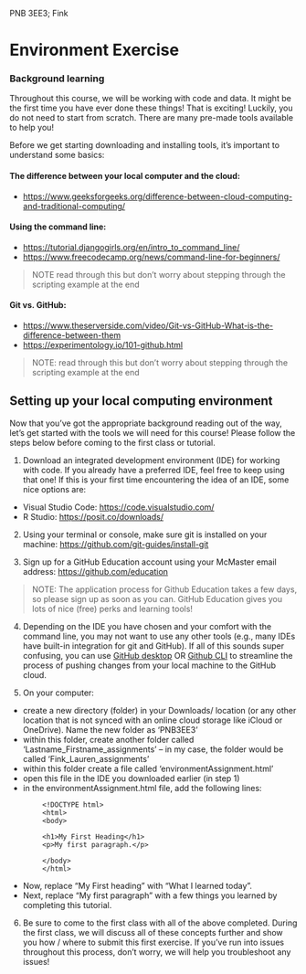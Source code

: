 PNB 3EE3; Fink

# Environment Exercise

### Background learning
Throughout this course, we will be working with code and data. It might be the first time you have ever done these things! That is exciting! Luckily, you do not need to start from scratch. There are many pre-made tools available to help you! 

Before we get starting downloading and installing tools, it's important to understand some basics: 

#### The difference between your local computer and the cloud:

- [https://www.geeksforgeeks.org/difference-between-cloud-computing-and-traditional-computing/](https://www.geeksforgeeks.org/difference-between-cloud-computing-and-traditional-computing/ ) 

#### Using the command line: 

- [https://tutorial.djangogirls.org/en/intro_to_command_line/](https://tutorial.djangogirls.org/en/intro_to_command_line/)
- [https://www.freecodecamp.org/news/command-line-for-beginners/](https://www.freecodecamp.org/news/command-line-for-beginners/)

> NOTE read through this but don't worry about stepping through the scripting example at the end

#### Git vs. GitHub:

- [https://www.theserverside.com/video/Git-vs-GitHub-What-is-the-difference-between-them](https://www.theserverside.com/video/Git-vs-GitHub-What-is-the-difference-between-them)
- [https://experimentology.io/101-github.html](https://experimentology.io/101-github.html)

> NOTE: read through this but don't worry about stepping through the scripting example at the end


## Setting up your local computing environment
Now that you've got the appropriate background reading out of the way, let's get started with the tools we will need for this course! Please follow the steps below before coming to the first class or tutorial. 

1. Download an integrated development environment (IDE) for working with code. If you already have a preferred IDE, feel free to keep using that one! If this is your first time encountering the idea of an IDE, some nice options are: 
- Visual Studio Code: [https://code.visualstudio.com/](https://code.visualstudio.com/) 
- R Studio: [https://posit.co/downloads/](https://posit.co/downloads/)

2. Using your terminal or console, make sure git is installed on your machine: [https://github.com/git-guides/install-git](https://github.com/git-guides/install-git ) 

3. Sign up for a GitHub Education account using your McMaster email address: [https://github.com/education](https://github.com/education)

> NOTE: The application process for Github Education takes a few days, so please sign up as soon as you can. GitHub Education gives you lots of nice (free) perks and learning tools!

4. Depending on the IDE you have chosen and your comfort with the command line, you may not want to use any other tools (e.g., many IDEs have built-in integration for git and GitHub). If all of this sounds super confusing, you can use [GitHub desktop](https://github.com/apps/desktop) OR [Github CLI](https://cli.github.com/) to streamline the process of pushing changes from your local machine to the GitHub cloud.  

5. On your computer: 
- create a new directory (folder) in your Downloads/ location (or any other location that is not synced with an online cloud storage like iCloud or OneDrive). Name the new folder as 'PNB3EE3'
- within this folder, create another folder called 'Lastname_Firstname_assignments' -- in my case, the folder would be called 'Fink_Lauren_assignments'
- within this folder create a file called 'environmentAssignment.html'
- open this file in the IDE you downloaded earlier (in step 1)
- in the environmentAssignment.html file, add the following lines:

```
        <!DOCTYPE html>
        <html>
        <body>

        <h1>My First Heading</h1>
        <p>My first paragraph.</p>

        </body>
        </html>
```

- Now, replace "My First heading" with "What I learned today". 
- Next, replace "My first paragraph" with a few things you learned by completing this tutorial. 

6. Be sure to come to the first class with all of the above completed. During the first class, we will discuss all of these concepts further and show you how / where to submit this first exercise. If you've run into issues throughout this process, don't worry, we will help you troubleshoot any issues!


